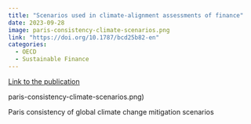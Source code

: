 ```yaml
---
title: "Scenarios used in climate-alignment assessments of finance"
date: 2023-09-28
image: paris-consistency-climate-scenarios.png
link: "https://doi.org/10.1787/bcd25b82-en"
categories: 
  - OECD
  - Sustainable Finance
---
```


[Link to the publication](https://doi.org/10.1787/bcd25b82-en)

paris-consistency-climate-scenarios.png)

Paris consistency of global climate change mitigation scenarios
